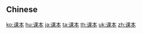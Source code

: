 {{also|課本}}
==Chinese==
{{zh-see|課本}}

[[ko:课本]]
[[hu:课本]]
[[ja:课本]]
[[ta:课本]]
[[th:课本]]
[[uk:课本]]
[[zh:课本]]